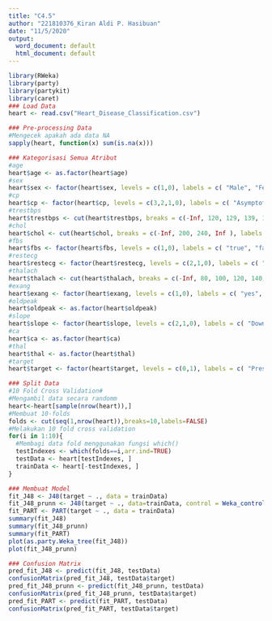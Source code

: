 ---
title: "C4.5"
author: "221810376_Kiran Aldi P. Hasibuan"
date: "11/5/2020"
output:
  word_document: default
  html_document: default
---

```{r message=FALSE, warning=FALSE}
library(RWeka)
library(party)
library(partykit)
library(caret)
### Load Data
heart <- read.csv("Heart_Disease_Classification.csv")

### Pre-processing Data
#Mengecek apakah ada data NA
sapply(heart, function(x) sum(is.na(x)))

### Kategorisasi Semua Atribut
#age
heart$age <- as.factor(heart$age)
#sex
heart$sex <- factor(heart$sex, levels = c(1,0), labels = c( "Male", "Female"))
#cp
heart$cp <- factor(heart$cp, levels = c(3,2,1,0), labels = c( "Asymptotic", "non-anginal pain", "atypical angina", "typical angina"))
#trestbps
heart$trestbps <- cut(heart$trestbps, breaks = c(-Inf, 120, 129, 139, 159, 179, Inf ), labels = c("Optimal", "Normal", "High Normal", "Hypertension stage 1", "Hypertension stage 2", "Hypertension stage 3"))
#chol
heart$chol <- cut(heart$chol, breaks = c(-Inf, 200, 240, Inf ), labels = c("Desirable", "Borderline high", "High"))
#fbs
heart$fbs <- factor(heart$fbs, levels = c(1,0), labels = c( "true", "false"))
#restecg
heart$restecg <- factor(heart$restecg, levels = c(2,1,0), labels = c( "Left ventricular hyperthrophy", "have ST-T wave abnormality", "normal"))
#thalach
heart$thalach <- cut(heart$thalach, breaks = c(-Inf, 80, 100, 120, 140, 160, 180, 200, Inf), labels = c("<80", "80-100", "100-120","120-140", "140-160", "160-180","180-200", ">200"))
#exang
heart$exang <- factor(heart$exang, levels = c(1,0), labels = c( "yes", "no"))
#oldpeak
heart$oldpeak <- as.factor(heart$oldpeak)
#slope
heart$slope <- factor(heart$slope, levels = c(2,1,0), labels = c( "Downsloping", "Flat", "Upslopin"))
#ca
heart$ca <- as.factor(heart$ca)
#thal
heart$thal <- as.factor(heart$thal)
#target
heart$target <- factor(heart$target, levels = c(0,1), labels = c( "Present", "Absence"))

### Split Data
#10 Fold Cross Validation#
#Mengambil data secara randomm
heart<-heart[sample(nrow(heart)),]
#Membuat 10-folds
folds <- cut(seq(1,nrow(heart)),breaks=10,labels=FALSE)
#Melakukan 10 fold cross validation
for(i in 1:10){
  #Membagi data fold menggunakan fungsi which() 
  testIndexes <- which(folds==i,arr.ind=TRUE)
  testData <- heart[testIndexes, ]
  trainData <- heart[-testIndexes, ]
}

### Membuat Model
fit_J48 <- J48(target ~ ., data = trainData)
fit_J48_prunn <- J48(target ~ ., data=trainData, control = Weka_control(R = TRUE))
fit_PART <- PART(target ~ ., data = trainData)
summary(fit_J48)
summary(fit_J48_prunn)
summary(fit_PART)
plot(as.party.Weka_tree(fit_J48))
plot(fit_J48_prunn)

### Confusion Matrix
pred_fit_J48 <- predict(fit_J48, testData)
confusionMatrix(pred_fit_J48, testData$target)
pred_fit_J48_prunn <- predict(fit_J48_prunn, testData)
confusionMatrix(pred_fit_J48_prunn, testData$target)
pred_fit_PART <- predict(fit_PART, testData)
confusionMatrix(pred_fit_PART, testData$target)
```


